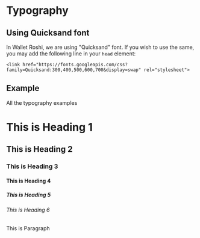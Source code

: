 

<Meta title="Wallet Roshi Design System | Typography" component={H1} />

# Typography

## Using Quicksand font
In Wallet Roshi, we are using "Quicksand" font. If you wish to use the same, you may add the following line in your `head` element:
```
<link href="https://fonts.googleapis.com/css?family=Quicksand:300,400,500,600,700&display=swap" rel="stylesheet">
```

## Example

All the typography examples

<Story name="Example">
  <div>
    <H1>This is Heading 1</H1>
    <H2>This is Heading 2</H2>
    <H3>This is Heading 3</H3>
    <H4>This is Heading 4</H4>
    <H5>This is Heading 5</H5>
    <H6>This is Heading 6</H6>
    <Text>This is Paragraph</Text>
  </div>
</Story>

